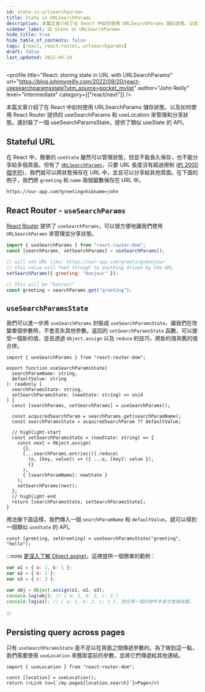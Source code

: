 ```yaml
---
id: state-in-urlsearchparams
title: State in URLSearchParams
description: 本篇文章介紹了在 React 中如何使用 URLSearchParams 儲存狀態，以及如何使用 React Router 提供的 useSearchParams 和 useLocation 來管理和分享狀態。還封裝了一個 useSearchParamsState，提供了類似 useState 的 API。
sidebar_label: 🟨 State in URLSearchParams
hide_title: true
hide_table_of_contents: false
tags: [react, react-router, urlsearchparams]
draft: false
last_updated: 2022-09-24
---
```


<profile
  title="React: storing state in URL with URLSearchParams"
  url="https://blog.johnnyreilly.com/2022/09/20/react-usesearchparamsstate?utm_source=pocket_mylist"
  author="John Reilly"
  level="intermediate"
  category={["react/next"]}
/>

本篇文章介紹了在 React 中如何使用 URLSearchParams 儲存狀態，以及如何使用 React Router 提供的 useSearchParams 和 useLocation 來管理和分享狀態。還封裝了一個 useSearchParamsState，提供了類似 useState 的 API。

## Stateful URL

在 React 中，簡單的 `useState` 雖然可以管理狀態，但並不能長久保存，也不能分享給多個頁面。但有了 [`URLSearchParams`](https://developer.mozilla.org/en-US/docs/Web/API/URLSearchParams)，只要 URL 長度沒有超過限制 ([約 2000 個字符](https://stackoverflow.com/a/417184/761388))，我們就可以將狀態保存在 URL 中，並且可以分享給其他頁面。在下面的例子，我們將 `greeting` 和 `name` 兩個變數保存在 URL 中。

```
https://our-app.com?greeting=hi&name=john
```

## React Router - `useSearchParams`

[React Router](https://reactrouter.com/en/main) 提供了 `useSearchParams`，可以很方便地讓我們使用 `URLSearchParams` 來管理並分享狀態。

```js
import { useSearchParams } from "react-router-dom";
const [searchParams, setSearchParams] = useSearchParams();

// will set URL like: https://our-app.com?greeting=bonjour
// this value will feed through to anything driven by the URL
setSearchParams({ greeting: "bonjour" });

// this will be "bonjour"
const greeting = searchParams.get("greeting");
```

## `useSearchParamsState`

我們可以進一步將 `useSearchParams` 封裝成 `useSearchParamsState`，讓我們在改變單個參數時，不會丟失其他參數。返回的 `setSearchParamsState` 函數，可以接受一個新的值，並且透過 `Object.assign` 以及 `reduce` 的技巧，將新的值與舊的值合併。

```tsx
import { useSearchParams } from "react-router-dom";

export function useSearchParamsState(
  searchParamName: string,
  defaultValue: string
): readonly [
  searchParamsState: string,
  setSearchParamsState: (newState: string) => void
] {
  const [searchParams, setSearchParams] = useSearchParams();

  const acquiredSearchParam = searchParams.get(searchParamName);
  const searchParamsState = acquiredSearchParam ?? defaultValue;

  // highlight-start
  const setSearchParamsState = (newState: string) => {
    const next = Object.assign(
      {},
      [...searchParams.entries()].reduce(
        (o, [key, value]) => ({ ...o, [key]: value }),
        {}
      ),
      { [searchParamName]: newState }
    );
    setSearchParams(next);
  };
  // highlight-end
  return [searchParamsState, setSearchParamsState];
}
```

用法像下面這樣，我們傳入一個 `searchParamName` 和 `defaultValue`，就可以得到一個類似 `useState` 的 API。

```tsx
const [greeting, setGreeting] = useSearchParamsState("greeting", "hello");
```

:::note
[更深入了解 Object.assign](https://developer.mozilla.org/zh-TW/docs/Web/JavaScript/Reference/Global_Objects/Object/assign)，這裡提供一個簡單的範例：

```js
var o1 = { a: 1, b: 1 };
var o2 = { b: 2 };
var o3 = { c: 3 };

var obj = Object.assign(o1, o2, o3);
console.log(obj); // { a: 1, b: 2, c: 3 }
console.log(o1); // { a: 1, b: 2, c: 3 }, 放在第一個的物件本身也會被改變。
```

:::

## Persisting query across pages

只有 `useSearchParamsState` 是不足以在頁面之間傳遞參數的。為了做到這一點，我們需要使用 `useLocation` 來獲取當前的參數，並將它們傳遞給其他連結。

```tsx
import { useLocation } from "react-router-dom";

const [location] = useLocation();
return (<Link to={`/my-page${location.search}`}>Page</>)
```
